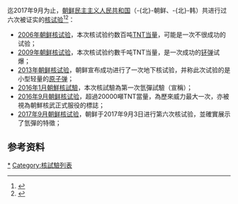 迄2017年9月为止，[[朝鲜民主主义人民共和国|朝鲜民主主义人民共和国]]（-{北}-朝鲜、-{北}-韩）共进行过六次被证实的[[核试验|核试验]]<ref>{{cite web|title=核禁试条约筹委会呼吁国际社会警醒：朝鲜最近一次核试验的强度超过广岛原子弹至少十倍|url=http://www.un.org/chinese/News/story.asp?newsID=28755|website=联合国新闻|accessdate=2017-09-23|date=2017-09-20|archive-date=2017-09-24|archive-url=https://web.archive.org/web/20170924003000/http://www.un.org/chinese/News/story.asp?newsID=28755|dead-url=no}}</ref><ref>{{cite web|title=朝鲜进行第六次核试验 军工板块迎来强刺激|url=http://stock.jrj.com.cn/hotstock/2017/09/05072123059500.shtml|website=金融界|accessdate=2017-09-23|archive-date=2019-07-29|archive-url=https://web.archive.org/web/20190729211817/http://stock.jrj.com.cn/hotstock/2017/09/05072123059500.shtml|dead-url=no}}</ref>：
*[[2006年朝鲜核试验|2006年朝鲜核试验]]，本次核试验约数百吨[[TNT|TNT]][[爆炸當量|当量]]，可能是一次不很成功的试验；
*[[2009年朝鲜核试验|2009年朝鲜核试验]]，本次核试验约數千吨TNT当量，是一次成功的[[钚弹|钚弹]]试爆；
*[[2013年朝鲜核试验|2013年朝鲜核试验]]，朝鲜宣布成功进行了一次地下核试验，并称此次试验的是小型轻量的[[原子弹|原子弹]]；
*[[2016年1月朝鮮核試驗|2016年1月朝鮮核試驗]]，本次核試驗為第一次氫彈試驗（宣稱）；
*[[2016年9月朝鲜核试验|2016年9月朝鲜核试验]]，超過20000噸TNT當量，為歷來威力最大一次，亦被視為朝鮮核武正式服役的標誌；
*[[2017年9月朝鲜核试验|2017年9月朝鲜核试验]]，朝鲜于2017年9月3日进行第六次核试验，並確實展示了氫彈的特徵；

==参考资料==
{{reflist}}

{{朝鲜小作品}}
{{朝鲜核与大规模杀伤性武器问题}}

[[Category:朝鲜核试验|*]]
[[Category:核試驗列表|Category:核試驗列表]]
